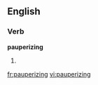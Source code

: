 
==English==

===Verb===
'''pauperizing'''

# {{present participle of|[[pauperize]]}}

[[fr:pauperizing]]
[[vi:pauperizing]]